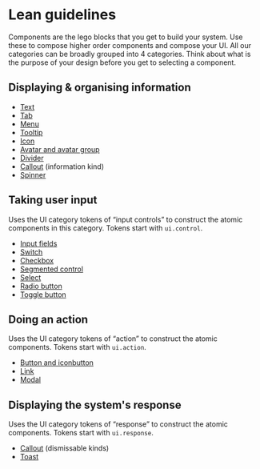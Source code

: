 
<Meta title="ADS/Docs/Lean guidelines" />

# Lean guidelines

Components are the lego blocks that you get to build your system. Use these to compose higher order components and compose your UI. All our categories can be broadly grouped into 4 categories. Think about what is the purpose of your design before you get to selecting a component.

## Displaying & organising information

- [Text](https://design-system.appsmith.com/?path=/docs/design-system-text--documentation)
- [Tab](https://design-system.appsmith.com/?path=/docs/design-system-tab--documentation)
- [Menu](https://design-system.appsmith.com/?path=/docs/design-system-menu--documentation)
- [Tooltip](https://design-system.appsmith.com/?path=/docs/design-system-tooltip--documentation)
- [Icon](https://design-system.appsmith.com/?path=/docs/design-system-icon--documentation)
- [Avatar and avatar group](https://design-system.appsmith.com/?path=/docs/design-system-avatar--documentation)
- [Divider](https://design-system.appsmith.com/?path=/docs/design-system-divider--documentation)
- [Callout](https://design-system.appsmith.com/?path=/docs/design-system-callout--documentation) (information kind)
- [Spinner](https://design-system.appsmith.com/?path=/docs/design-system-spinner--documentation)

## Taking user input

Uses the UI category tokens of “input controls” to construct the atomic components in this category. Tokens start with `ui.control`.

- [Input fields](https://design-system.appsmith.com/?path=/docs/design-system-input--documentation)
- [Switch](https://design-system.appsmith.com/?path=/docs/design-system-switch--documentation)
- [Checkbox](https://design-system.appsmith.com/?path=/docs/design-system-checkbox--documentation)
- [Segmented control](https://design-system.appsmith.com/?path=/docs/design-system-segmented-control--documentation)
- [Select](https://design-system.appsmith.com/?path=/docs/design-system-select--documentation)
- [Radio button](https://design-system.appsmith.com/?path=/docs/design-system-radio--documentation)
- [Toggle button](https://design-system.appsmith.com/?path=/docs/design-system-text--documentation)

## Doing an action

Uses the UI category tokens of “action” to construct the atomic components. Tokens start with `ui.action`.

- [Button and iconbutton](https://design-system.appsmith.com/?path=/docs/design-system-button--documentation)
- [Link](https://design-system.appsmith.com/?path=/docs/design-system-link--documentation)
- [Modal](https://design-system.appsmith.com/?path=/docs/design-system-modal--documentation)

## Displaying the system's response

Uses the UI category tokens of “response” to construct the atomic components. Tokens start with `ui.response`.

- [Callout](https://design-system.appsmith.com/?path=/docs/design-system-callout--documentation) (dismissable kinds)
- [Toast](https://design-system.appsmith.com/?path=/docs/design-system-toast--documentation)
